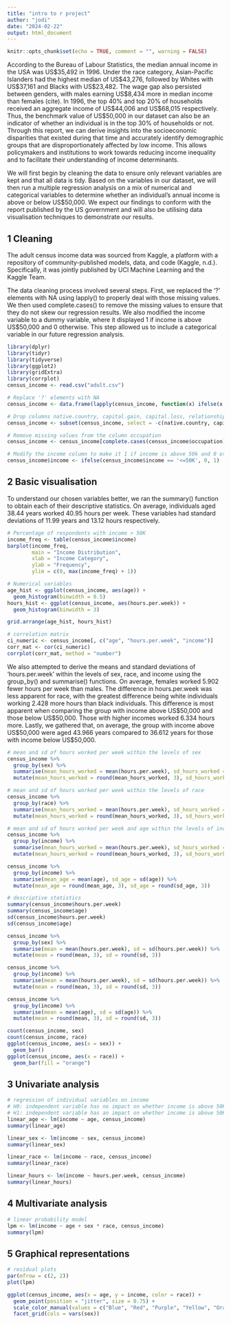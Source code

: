 ```yaml
---
title: "intro to r project"
author: "jodi"
date: "2024-02-22"
output: html_document
---
```


```r
knitr::opts_chunk$set(echo = TRUE, comment = "", warning = FALSE)
```

According to the Bureau of Labour Statistics, the median annual income in the USA was US$35,492 in 1996. Under the race category, Asian-Pacific Islanders had the highest median of US$43,276, followed by Whites with US$37,161 and Blacks with US$23,482. The wage gap also persisted between genders, with males earning US$8,434 more in median income than females (cite). In 1996, the top 40% and top 20% of households received an aggregate income of US$44,006 and US$68,015 respectively. Thus, the benchmark value of US$50,000 in our dataset can also be an indicator of whether an individual is in the top 30% of households or not. Through this report, we can derive insights into the socioeconomic disparities that existed during that time and accurately identify demographic groups that are disproportionately affected by low income. This allows policymakers and institutions to work towards reducing income inequality and to facilitate their understanding of income determinants. 

We will first begin by cleaning the data to ensure only relevant variables are kept and that all data is tidy. Based on the variables in our dataset, we will then run a multiple regression analysis on a mix of numerical and categorical variables to determine whether an individual’s annual income is above or below US$50,000. We expect our findings to conform with the report published by the US government and will also be utilising data visualisation techniques to demonstrate our results.

## 1 Cleaning

The adult census income data was sourced from Kaggle, a platform with a repository of community-published models, data, and code (Kaggle, n.d.). Specifically, it was jointly published by UCI Machine Learning and the Kaggle Team.

The data cleaning process involved several steps. First, we replaced the ‘?’ elements with NA using lapply() to properly deal with those missing values. We then used complete.cases() to remove the missing values to ensure that they do not skew our regression results. We also modified the income variable to a dummy variable, where it displayed 1 if income is above US$50,000 and 0 otherwise. This step allowed us to include a categorical variable in our future regression analysis.  

```r
library(dplyr)
library(tidyr)
library(tidyverse)
library(ggplot2)
library(gridExtra)
library(corrplot)
census_income <- read.csv("adult.csv")
```

```r
# Replace '?' elements with NA
census_income <- data.frame(lapply(census_income, function(x) ifelse(x == '?', NA, x)))

# Drop columns native.country, capital.gain, capital.loss, relationship, and education.num
census_income <- subset(census_income, select = -c(native.country, capital.gain, capital.loss, relationship, education.num))

# Remove missing values from the column occupation
census_income <- census_income[complete.cases(census_income$occupation), ]

# Modify the income column to make it 1 if income is above 50k and 0 otherwise
census_income$income <- ifelse(census_income$income == '<=50K', 0, 1)
```

## 2 Basic visualisation

To understand our chosen variables better, we ran the summary() function to obtain each of their descriptive statistics. On average, individuals aged 38.44 years worked 40.95 hours per week. These variables had standard deviations of 11.99 years and 13.12 hours respectively.

```r
# Percentage of respondents with income > 50K
income_freq <- table(census_income$income)
barplot(income_freq, 
        main = "Income Distribution", 
        xlab = "Income Category", 
        ylab = "Frequency", 
        ylim = c(0, max(income_freq) + 1))
```
```r
# Numerical variables
age_hist <- ggplot(census_income, aes(age)) +
  geom_histogram(binwidth = 0.5)
hours_hist <- ggplot(census_income, aes(hours.per.week)) +
  geom_histogram(binwidth = 3)

grid.arrange(age_hist, hours_hist)
```

```r
# correlation matrix
ci_numeric <- census_income[, c("age", "hours.per.week", "income")]
corr_mat <- cor(ci_numeric)
corrplot(corr_mat, method = "number")
```

We also attempted to derive the means and standard deviations of ‘hours.per.week’ within the levels of sex, race, and income using the group_by() and summarise() functions. On average, females worked 5.902 fewer hours per week than males. The difference in hours.per.week was less apparent for race, with the greatest difference being white individuals working 2.428 more hours than black individuals. This difference is most apparent when comparing the group with income above US$50,000 and those below US$50,000. Those with higher incomes worked 6.334 hours more. Lastly, we gathered that, on average, the group with income above US$50,000 were aged 43.966 years compared to 36.612 years for those with income below US$50,000.

```r
# mean and sd of hours worked per week within the levels of sex
census_income %>%
  group_by(sex) %>%
  summarise(mean_hours_worked = mean(hours.per.week), sd_hours_worked = sd(hours.per.week)) %>%
  mutate(mean_hours_worked = round(mean_hours_worked, 3), sd_hours_worked = round(sd_hours_worked, 3))

# mean and sd of hours worked per week within the levels of race
census_income %>%
  group_by(race) %>%
  summarise(mean_hours_worked = mean(hours.per.week), sd_hours_worked = sd(hours.per.week)) %>%
  mutate(mean_hours_worked = round(mean_hours_worked, 3), sd_hours_worked = round(sd_hours_worked, 3))

# mean and sd of hours worked per week and age within the levels of income
census_income %>%
  group_by(income) %>%
  summarise(mean_hours_worked = mean(hours.per.week), sd_hours_worked = sd(hours.per.week)) %>%
  mutate(mean_hours_worked = round(mean_hours_worked, 3), sd_hours_worked = round(sd_hours_worked, 3))

census_income %>%
  group_by(income) %>%
  summarise(mean_age = mean(age), sd_age = sd(age)) %>%
  mutate(mean_age = round(mean_age, 3), sd_age = round(sd_age, 3))
```

```r
# descriptive statistics
summary(census_income$hours.per.week)
summary(census_income$age)
sd(census_income$hours.per.week)
sd(census_income$age)

census_income %>%
  group_by(sex) %>%
  summarise(mean = mean(hours.per.week), sd = sd(hours.per.week)) %>%
  mutate(mean = round(mean, 3), sd = round(sd, 3))

census_income %>%
  group_by(income) %>%
  summarise(mean = mean(hours.per.week), sd = sd(hours.per.week)) %>%
  mutate(mean = round(mean, 3), sd = round(sd, 3))

census_income %>%
  group_by(income) %>%
  summarise(mean = mean(age), sd = sd(age)) %>%
  mutate(mean = round(mean, 3), sd = round(sd, 3))

count(census_income, sex)
count(census_income, race)
ggplot(census_income, aes(x = sex)) +
  geom_bar() 
ggplot(census_income, aes(x = race)) +
  geom_bar(fill = "orange")

```


## 3 Univariate analysis

```r
# regression of individual variables on income
# H0: independent variable has no impact on whether income is above 50K
# H1: independent variable has an impact on whether income is above 50K
linear_age <- lm(income ~ age, census_income)
summary(linear_age)
```

```r
linear_sex <- lm(income ~ sex, census_income)
summary(linear_sex)
```

```r
linear_race <- lm(income ~ race, census_income)
summary(linear_race)
```

```r
linear_hours <- lm(income ~ hours.per.week, census_income)
summary(linear_hours)
```

## 4 Multivariate analysis

```r
# linear probability model
lpm <- lm(income ~ age + sex * race, census_income)
summary(lpm)
```

## 5 Graphical representations

```r
# residual plots
par(mfrow = c(2, 2))
plot(lpm)
```

```r
ggplot(census_income, aes(x = age, y = income, color = race)) +
  geom_point(position = "jitter", size = 0.75) + 
  scale_color_manual(values = c("Blue", "Red", "Purple", "Yellow", "Orange")) +
  facet_grid(cols = vars(sex))
```
